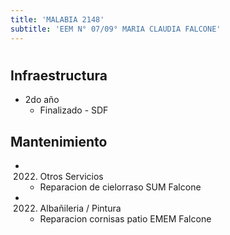 ```yaml
---
title: 'MALABIA 2148'
subtitle: 'EEM N° 07/09° MARIA CLAUDIA FALCONE'
---
```


#
## Infraestructura

* 2do año 
    + Finalizado - SDF 


## Mantenimiento

*  (2022) Otros Servicios 
    + Reparacion de cielorraso SUM Falcone

*  (2022) Albañileria / Pintura 
    + Reparacion cornisas patio EMEM Falcone







